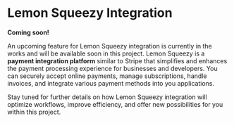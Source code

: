  
# Lemon Squeezy Integration

<Callout emoji="🔜">**Coming soon!**</Callout>

An upcoming feature for Lemon Squeezy integration is currently in the works and will be available soon in this project. Lemon Squeezy is a **payment integration platform** similar to Stripe that simplifies and enhances the payment processing experience for businesses and developers. You can securely accept online payments, manage subscriptions, handle invoices, and integrate various payment methods into you applications.

Stay tuned for further details on how Lemon Squeezy integration will optimize workflows, improve efficiency, and offer new possibilities for you within this project.
